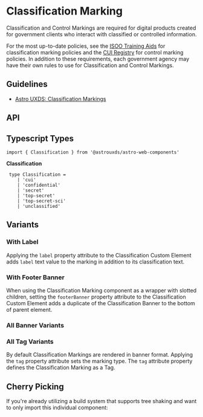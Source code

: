 
<Meta of={ClassificationMarkingStories} />

# Classification Marking

Classification and Control Markings are required for digital products created for government clients who interact with classified or controlled information.

For the most up-to-date policies, see the [ISOO Training Aids](https://www.archives.gov/isoo/training/training-aids) for classification marking policies and the [CUI Registry](https://www.archives.gov/cui) for control marking policies. In addition to these requirements, each government agency may have their own rules to use for Classification and Control Markings.

## Guidelines

* [Astro UXDS: Classification Markings](https://astrouxds.com/components/classification-markings/)

<Canvas of={ClassificationMarkingStories.Default} />

## API

<Controls />

## Typescript Types

```
import { Classification } from '@astrouxds/astro-web-components'
```

**Classification**

```
 type Classification =
    | 'cui'
    | 'confidential'
    | 'secret'
    | 'top-secret'
    | 'top-secret-sci'
    | 'unclassified'
```

## Variants

### With Label

Applying the `label` property attribute to the Classification Custom Element adds `label` text value to the marking in addition to its classification text.

<Canvas of={ClassificationMarkingStories.WithLabel} />

### With Footer Banner

When using the Classification Marking component as a wrapper with slotted children, setting the `footerBanner` property attribute to the Classification Custom Element adds a duplicate of the Classification Banner to the bottom of parent element.

<Canvas of={ClassificationMarkingStories.FooterBanner} />

### All Banner Variants

<Canvas of={ClassificationMarkingStories.AllBannerVariants} />

### All Tag Variants

By default Classification Markings are rendered in banner format. Applying the `tag` property attribute sets the marking type. The `tag` attribute property defines the Classification Marking as a Tag.

<Canvas of={ClassificationMarkingStories.AllTagVariants} />

## Cherry Picking

If you're already utilizing a build system that supports tree shaking and want to only import this individual component:

```js
import { RuxClassificationMarking } from '@astrouxds/astro-web-components/dist/components/rux-classification-marking'
customElements.define('rux-classification-marking', RuxClassificationMarking)
```
